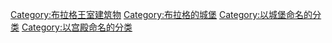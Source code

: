 [[Category:布拉格王室建筑物|Category:布拉格王室建筑物]]
[[Category:布拉格的城堡|Category:布拉格的城堡]]
[[Category:以城堡命名的分类|Category:以城堡命名的分类]]
[[Category:以宫殿命名的分类|Category:以宫殿命名的分类]]